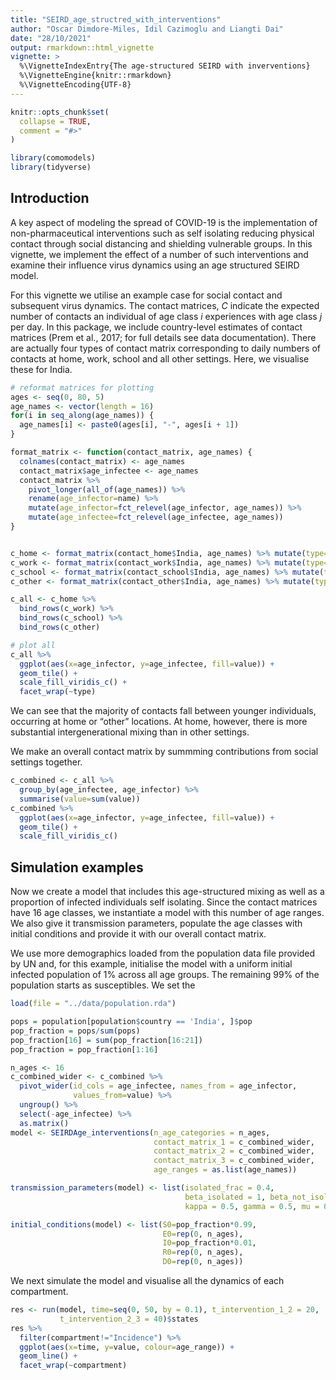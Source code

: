 ```yaml
---
title: "SEIRD_age_structred_with_interventions"
author: "Oscar Dimdore-Miles, Idil Cazimoglu and Liangti Dai"
date: "28/10/2021"
output: rmarkdown::html_vignette
vignette: >
  %\VignetteIndexEntry{The age-structured SEIRD with inverventions}
  %\VignetteEngine{knitr::rmarkdown}
  %\VignetteEncoding{UTF-8}
---
```


```r
knitr::opts_chunk$set(
  collapse = TRUE,
  comment = "#>"
)
```

```r
library(comomodels)
library(tidyverse)
```

## Introduction
A key aspect of modeling the spread of COVID-19 is the implementation of non-pharmaceutical interventions such as self isolating reducing physical contact through social distancing and shielding vulnerable groups. In this vignette, we implement the effect of a number of such interventions and examine their influence virus dynamics using an age structured SEIRD model.

For this vignette we utilise an example case for social contact and subsequent virus dynamics. The contact matrices, $C$ indicate the expected number of contacts an individual of age class $i$ experiences with age class $j$ per day. In this package, we include country-level estimates of contact matrices (Prem et al., 2017; for full details see data documentation). There are actually four types of contact matrix corresponding to daily numbers of contacts at home, work, school and all other settings. Here, we visualise these for India.
```r
# reformat matrices for plotting
ages <- seq(0, 80, 5)
age_names <- vector(length = 16)
for(i in seq_along(age_names)) {
  age_names[i] <- paste0(ages[i], "-", ages[i + 1])
}

format_matrix <- function(contact_matrix, age_names) {
  colnames(contact_matrix) <- age_names
  contact_matrix$age_infectee <- age_names
  contact_matrix %>%
    pivot_longer(all_of(age_names)) %>% 
    rename(age_infector=name) %>% 
    mutate(age_infector=fct_relevel(age_infector, age_names)) %>% 
    mutate(age_infectee=fct_relevel(age_infectee, age_names))
}


c_home <- format_matrix(contact_home$India, age_names) %>% mutate(type="home")
c_work <- format_matrix(contact_work$India, age_names) %>% mutate(type="work")
c_school <- format_matrix(contact_school$India, age_names) %>% mutate(type="school")
c_other <- format_matrix(contact_other$India, age_names) %>% mutate(type="other")

c_all <- c_home %>%
  bind_rows(c_work) %>% 
  bind_rows(c_school) %>% 
  bind_rows(c_other)

# plot all
c_all %>%
  ggplot(aes(x=age_infector, y=age_infectee, fill=value)) +
  geom_tile() +
  scale_fill_viridis_c() +
  facet_wrap(~type)
```

We can see that the majority of contacts fall between younger individuals, occurring at home or "other" locations. At home, however, there is more substantial intergenerational mixing than in other settings.

We make an overall contact matrix by summming contributions from social settings together.
```r
c_combined <- c_all %>% 
  group_by(age_infectee, age_infector) %>% 
  summarise(value=sum(value))
c_combined %>% 
  ggplot(aes(x=age_infector, y=age_infectee, fill=value)) +
  geom_tile() +
  scale_fill_viridis_c()
```




## Simulation examples 

Now we create a model that includes this age-structured mixing as well as a proportion of infected individuals self isolating.
Since the contact matrices have 16 age classes, we instantiate a model with this number of age ranges.
We also give it transmission parameters, populate the age classes with initial conditions and provide it with our overall contact matrix.

We use more demographics loaded from the population data file provided by UN and, for this example, initialise the model
with a uniform initial infected population of 1% across all age groups. The remaining 99% of the population starts
as susceptibles. We set the 
```r
load(file = "../data/population.rda")

pops = population[population$country == 'India', ]$pop
pop_fraction = pops/sum(pops)
pop_fraction[16] = sum(pop_fraction[16:21])
pop_fraction = pop_fraction[1:16]

n_ages <- 16
c_combined_wider <- c_combined %>% 
  pivot_wider(id_cols = age_infectee, names_from = age_infector,
              values_from=value) %>% 
  ungroup() %>% 
  select(-age_infectee) %>% 
  as.matrix()
model <- SEIRDAge_interventions(n_age_categories = n_ages,
                                contact_matrix_1 = c_combined_wider,
                                contact_matrix_2 = c_combined_wider, 
                                contact_matrix_3 = c_combined_wider,
                                age_ranges = as.list(age_names))

transmission_parameters(model) <- list(isolated_frac = 0.4,
                                       beta_isolated = 1, beta_not_isolated = 1,
                                       kappa = 0.5, gamma = 0.5, mu = 0.01)

initial_conditions(model) <- list(S0=pop_fraction*0.99,
                                  E0=rep(0, n_ages),
                                  I0=pop_fraction*0.01,
                                  R0=rep(0, n_ages),
                                  D0=rep(0, n_ages))
```

We next simulate the model and visualise all the dynamics of each compartment.
```r
res <- run(model, time=seq(0, 50, by = 0.1), t_intervention_1_2 = 20,
           t_intervention_2_3 = 40)$states
res %>%
  filter(compartment!="Incidence") %>% 
  ggplot(aes(x=time, y=value, colour=age_range)) +
  geom_line() +
  facet_wrap(~compartment)
```
